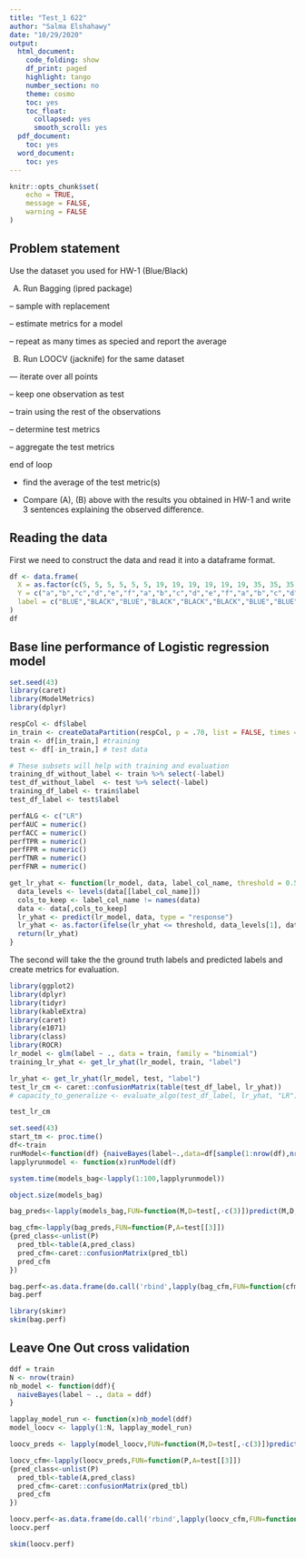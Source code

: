 ```yaml
---
title: "Test_1 622"
author: "Salma Elshahawy"
date: "10/29/2020"
output:
  html_document:
    code_folding: show
    df_print: paged
    highlight: tango
    number_section: no
    theme: cosmo
    toc: yes
    toc_float:
      collapsed: yes
      smooth_scroll: yes
  pdf_document:
    toc: yes
  word_document:
    toc: yes
---
```


```r
knitr::opts_chunk$set(
	echo = TRUE,
	message = FALSE,
	warning = FALSE
)
```

## Problem statement

Use the dataset you used for HW-1 (Blue/Black)

(A) Run Bagging (ipred package)   

  -- sample with replacement

  -- estimate metrics for a model

  -- repeat as many times as specied and report the average

(B) Run LOOCV (jacknife) for the same dataset

--- iterate over all points

  -- keep one observation as test

  -- train using the rest of the observations

  -- determine test metrics

  -- aggregate the test metrics

end of loop

* find the average of the test metric(s)

* Compare (A), (B) above with the results you obtained in HW-1  and write 3 sentences explaining the observed difference.

## Reading the data 

First we need to construct the data and read it into a dataframe format.

```r
df <- data.frame(
  X = as.factor(c(5, 5, 5, 5, 5, 5, 19, 19, 19, 19, 19, 19, 35, 35, 35, 35, 35, 35, 51, 51, 51, 51, 51, 51, 55, 55, 55, 55, 55, 55, 63, 63, 63, 63, 63, 63)),
  Y = c("a","b","c","d","e","f","a","b","c","d","e","f","a","b","c","d","e","f","a","b","c","d","e","f","a","b","c","d","e","f","a","b","c","d","e","f"),
  label = c("BLUE","BLACK","BLUE","BLACK","BLACK","BLACK","BLUE","BLUE","BLUE","BLUE","BLACK","BLUE","BLACK","BLACK","BLUE","BLACK","BLACK","BLACK","BLACK","BLACK","BLUE","BLACK","BLACK","BLACK","BLACK","BLACK","BLACK","BLACK","BLACK","BLACK","BLACK","BLUE","BLUE","BLUE","BLUE","BLUE")
)
df
```

## Base line performance of Logistic regression model 

```r
set.seed(43)
library(caret)
library(ModelMetrics)
library(dplyr)

respCol <- df$label
in_train <- createDataPartition(respCol, p = .70, list = FALSE, times = 1) 
train <- df[in_train,] #training 
test <- df[-in_train,] # test data

# These subsets will help with training and evaluation
training_df_without_label <- train %>% select(-label)
test_df_without_label  <- test %>% select(-label)
training_df_label <- train$label
test_df_label <- test$label

perfALG <- c("LR")
perfAUC = numeric()
perfACC = numeric()
perfTPR = numeric()
perfFPR = numeric()
perfTNR = numeric()
perfFNR = numeric()
```

```r
get_lr_yhat <- function(lr_model, data, label_col_name, threshold = 0.5){
  data_levels <- levels(data[[label_col_name]])
  cols_to_keep <- label_col_name != names(data)
  data <- data[,cols_to_keep]
  lr_yhat <- predict(lr_model, data, type = "response")
  lr_yhat <- as.factor(ifelse(lr_yhat <= threshold, data_levels[1], data_levels[2]))
  return(lr_yhat)
}
```


The second will take the the ground truth labels and predicted labels and create metrics for evaluation.


```r
library(ggplot2)
library(dplyr)
library(tidyr)
library(kableExtra)
library(caret)
library(e1071)
library(class)
library(ROCR)
lr_model <- glm(label ~ ., data = train, family = "binomial")
training_lr_yhat <- get_lr_yhat(lr_model, train, "label")
```

```r
lr_yhat <- get_lr_yhat(lr_model, test, "label")
test_lr_cm <- caret::confusionMatrix(table(test_df_label, lr_yhat))
# capacity_to_generalize <- evaluate_algo(test_df_label, lr_yhat, "LR")

```

```r
test_lr_cm
```




```r
set.seed(43)
start_tm <- proc.time()
df<-train
runModel<-function(df) {naiveBayes(label~.,data=df[sample(1:nrow(df),nrow(df),replace=T),])}
lapplyrunmodel <- function(x)runModel(df)

system.time(models_bag<-lapply(1:100,lapplyrunmodel))
```

```r
object.size(models_bag)
```


```r
bag_preds<-lapply(models_bag,FUN=function(M,D=test[,-c(3)])predict(M,D,type='class'))

bag_cfm<-lapply(bag_preds,FUN=function(P,A=test[[3]])
{pred_class<-unlist(P)
  pred_tbl<-table(A,pred_class)
  pred_cfm<-caret::confusionMatrix(pred_tbl)
  pred_cfm
})

```


```r
bag.perf<-as.data.frame(do.call('rbind',lapply(bag_cfm,FUN=function(cfm)c(cfm$overall, cfm$byClass))))
bag.perf

```

```r
library(skimr)
skim(bag.perf)
```

## Leave One Out cross validation


```r
ddf = train
N <- nrow(train)
nb_model <- function(ddf){
  naiveBayes(label ~ ., data = ddf)
}

lapplay_model_run <- function(x)nb_model(ddf)
model_loocv <- lapply(1:N, lapplay_model_run)

```


```r
loocv_preds <- lapply(model_loocv,FUN=function(M,D=test[,-c(3)])predict(M,D,type='class'))

loocv_cfm<-lapply(loocv_preds,FUN=function(P,A=test[[3]])
{pred_class<-unlist(P)
  pred_tbl<-table(A,pred_class)
  pred_cfm<-caret::confusionMatrix(pred_tbl)
  pred_cfm
})
```


```r
loocv.perf<-as.data.frame(do.call('rbind',lapply(loocv_cfm,FUN=function(cfm)c(cfm$overall, cfm$byClass))))
loocv.perf
```

```r
skim(loocv.perf)
```


